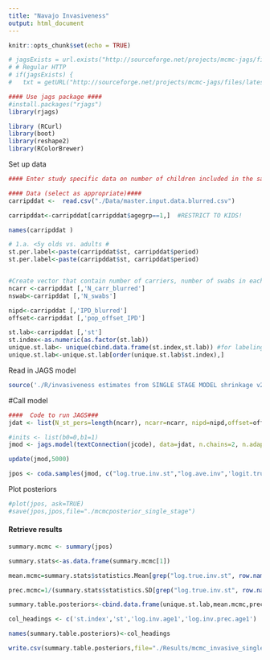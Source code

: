 ```yaml
---
title: "Navajo Invasiveness"
output: html_document
---
```


```r
knitr::opts_chunk$set(echo = TRUE)
```

```r
# jagsExists = url.exists("http://sourceforge.net/projects/mcmc-jags/files/latest/download")
# # Regular HTTP
# if(jagsExists) {
#   txt = getURL("http://sourceforge.net/projects/mcmc-jags/files/latest/download")}

#### Use jags package ####
#install.packages("rjags")
library(rjags)

library (RCurl)
library(boot)
library(reshape2)
library(RColorBrewer)

```

Set up data 
```r
#### Enter study specific data on number of children included in the sample and number of positive samples ####

#### Data (select as appropriate)#### 
carripddat <-  read.csv("./Data/master.input.data.blurred.csv")

carripddat<-carripddat[carripddat$agegrp==1,]  #RESTRICT TO KIDS!

names(carripddat )

# 1.a. <5y olds vs. adults #
st.per.label<-paste(carripddat$st, carripddat$period) 
st.per.label<-paste(carripddat$st, carripddat$period) 


#Create vector that contain number of carriers, number of swabs in each time period, number of IPD cases, and the offset (e.g. popsize)
ncarr <-carripddat [,'N_carr_blurred']
nswab<-carripddat [,'N_swabs']

nipd<-carripddat [,'IPD_blurred']
offset<-carripddat [,'pop_offset_IPD']

st.lab<-carripddat [,'st']
st.index<-as.numeric(as.factor(st.lab))
unique.st.lab<- unique(cbind.data.frame(st.index,st.lab)) #for labeling the output
unique.st.lab<-unique.st.lab[order(unique.st.lab$st.index),]
```

Read in JAGS model
```r
source('./R/invasiveness estimates from SINGLE STAGE MODEL shrinkage v2 notes.R')
```


#Call model
```r
####  Code to run JAGS###
jdat <- list(N_st_pers=length(ncarr), ncarr=ncarr, nipd=nipd,offset=offset, nswab=nswab, st.index=st.index, N_sts=nrow(unique.st.lab))

#inits <- list(b0=0,b1=1)
jmod <- jags.model(textConnection(jcode), data=jdat, n.chains=2, n.adapt=1000)

update(jmod,5000)

jpos <- coda.samples(jmod, c("log.true.inv.st","log.ave.inv",'logit.true.prev'), n.iter=20000, thin=5) 
```

Plot posteriors
```r
#plot(jpos, ask=TRUE)
#save(jpos,jpos,file="./mcmcposterior_single_stage")
```


#### Retrieve results ####
```r
summary.mcmc <- summary(jpos)

summary.stats<-as.data.frame(summary.mcmc[1])

mean.mcmc=summary.stats$statistics.Mean[grep("log.true.inv.st", row.names(summary.stats))]

prec.mcmc=1/(summary.stats$statistics.SD[grep("log.true.inv.st", row.names(summary.stats))]**2)

summary.table.posteriors<-cbind.data.frame(unique.st.lab,mean.mcmc,prec.mcmc)

col_headings <- c('st.index','st','log.inv.age1','log.inv.prec.age1')

names(summary.table.posteriors)<-col_headings

write.csv(summary.table.posteriors,file="./Results/mcmc_invasive_single_stage.csv")
```

	



